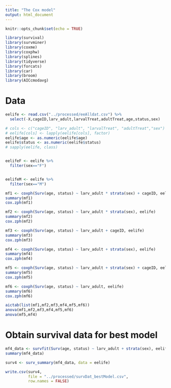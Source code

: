 ```yaml
---
title: "The Cox model"
output: html_document
---
```


```r
knitr::opts_chunk$set(echo = TRUE)

library(survival)
library(survminer)
library(coxme)
library(coxphw)
library(splines) 
library(tidyverse) 
library(forcats)
library(car)
library(broom)
library(AICcmodavg)
```

# Data

```r
eelife <- read.csv("../processed/eeAlldat.csv") %>%
  select(-X,cageID,larv_adult,larvalTreat,adultTreat,age,status,sex) 

# cols <- c("cageID", "larv_adult", "larvalTreat", "adultTreat","sex")
# eelife[cols] <- lapply(eelife[cols], factor)  
eelife$age <- as.numeric(eelife$age)
eelife$status <- as.numeric(eelife$status)
# sapply(eelife, class)


eelifeF <- eelife %>%
  filter(sex=="F")


eelifeM <- eelife %>%
  filter(sex=="M")

```


```r
mf1 <- coxph(Surv(age, status) ~ larv_adult * strata(sex) + cageID, eelife)
summary(mf1)
cox.zph(mf1)

mf2 <- coxph(Surv(age, status) ~ larv_adult * strata(sex), eelife)
summary(mf2)
cox.zph(mf2)

mf3 <- coxph(Surv(age, status) ~ larv_adult + cageID, eelife)
summary(mf3)
cox.zph(mf3)

mf4 <- coxph(Surv(age, status) ~ larv_adult + strata(sex), eelife)
summary(mf4)
cox.zph(mf4)

mf5 <- coxph(Surv(age, status) ~ larv_adult + strata(sex) + cageID, eelife)
summary(mf5)
cox.zph(mf5)

mf6 <- coxph(Surv(age, status) ~ larv_adult, eelife)
summary(mf6)
cox.zph(mf6)

aictab(list(mf1,mf2,mf3,mf4,mf5,mf6))
anova(mf1,mf2,mf3,mf4,mf5,mf6)
anova(mf5,mf4)
```

# Obtain survival data for best model

```r
mf4_data <- survfit(Surv(age, status) ~ larv_adult + strata(sex), eelife)
summary(mf4_data)

surv4 <- surv_summary(mf4_data, data = eelife)

write.csv(surv4, 
          file = "../processed/survDat_bestModel.csv",
          row.names = FALSE) 
```

